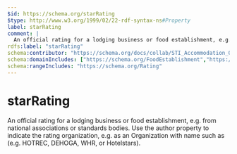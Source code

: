 ```yaml
---
$id: https://schema.org/starRating
$type: http://www.w3.org/1999/02/22-rdf-syntax-ns#Property
label: starRating
comment: |
  An official rating for a lodging business or food establishment, e.g. from national associations or standards bodies. Use the author property to indicate the rating organization, e.g. as an Organization with name such as (e.g. HOTREC, DEHOGA, WHR, or Hotelstars).
rdfs:label: "starRating"
schema:contributor: "https://schema.org/docs/collab/STI_Accommodation_Ontology"
schema:domainIncludes: ["https://schema.org/FoodEstablishment","https://schema.org/LodgingBusiness"]
schema:rangeIncludes: "https://schema.org/Rating"
---
```


# starRating

An official rating for a lodging business or food establishment, e.g. from national associations or standards bodies. Use the author property to indicate the rating organization, e.g. as an Organization with name such as (e.g. HOTREC, DEHOGA, WHR, or Hotelstars).


